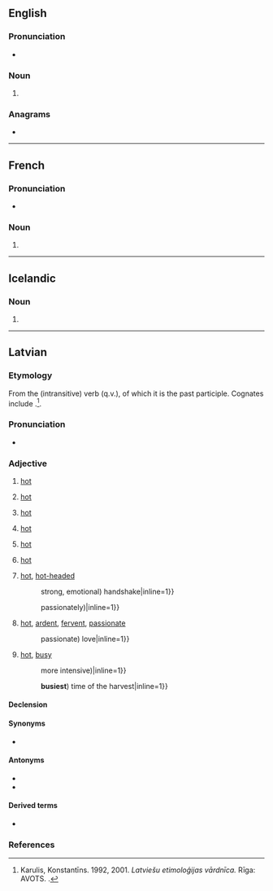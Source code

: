 ==English==

===Pronunciation===
* {{rhymes|en|ɑː(ɹ)sts}}

===Noun===
{{head|en|noun form}}

# {{plural of|en|karst}}

===Anagrams===
* {{anagrams|en|a=akrsst|Starks|Trasks|skarts|starks}}

----

==French==

===Pronunciation===
* {{fr-IPA}}

===Noun===
{{head|fr|noun plural form|g=m}}

# {{plural of|fr|karst}}

----

==Icelandic==

===Noun===
{{is-noun form}}

# {{inflection of|is|karst||indef|gen|s}}

----

==Latvian==

===Etymology===
From the (intransitive) verb {{m|lv|karst||to heat up, to grow hot}} (q.v.), of which it is the past participle. Cognates include {{cog|lt|karštas}}.<ref>Karulis, Konstantīns. 1992, 2001. ''Latviešu etimoloģijas vārdnīca.'' Rīga: AVOTS. {{ISBN|9984700127}}.</ref>.

===Pronunciation===
* {{lv-IPA|kâɾsts|broken}}
{{audio|lv|lv-riga-karsts.ogg}}

===Adjective===
{{lv-adj|karst}}

# [[hot]] {{gloss|having [[relatively]] [[high]] [[temperature]]}}
#: {{ux|lv|'''karsts''' ūdens, ēdiens|'''hot''' water, food|inline=1}}
#: {{ux|lv|'''karsts''' gludeklis|'''hot''' iron (for ironing)|inline=1}}
#: {{ux|lv|'''karsta''' plīts|'''hot''' stove|inline=1}}
#: {{ux|lv|'''karstas''' smiltis|'''hot''' sand|inline=1}}
#: {{ux|lv|'''karsti''' garaiņi|'''hot''' vapors|inline=1}}
#: {{ux|lv|'''karsts''' vējš|'''hot''' wind|inline=1}}
#: {{ux|lv|'''karstie''' avoti|'''hot''' springs|inline=1}}
# [[hot]] {{gloss|which [[irradiate]]s a lot of [[heat]]}}
#: {{ux|lv|'''karsta''' saule, uguns|'''hot''' sun, fire|inline=1}}
# {{lb|lv|[[time]]}} [[hot]] {{gloss|having [[relatively]] [[high]] [[air]] [[temperature]]}}
#: {{ux|lv|'''karsts''' pusdiena laiks|'''hot''' lunch time, noon|inline=1}}
#: {{ux|lv|'''karsts''' jūlijs|'''hot''' July|inline=1}}
#: {{ux|lv|'''karsts''' klimats|'''hot''' climate|inline=1}}
# {{lb|lv|[[place]]}} [[hot]] {{gloss|where the [[temperature]] is ([[typically]]) [[relatively]] [[high]]}}
#: {{ux|lv|'''karsta''' pirts, istaba|'''hot''' bath, room|inline=1}}
#: {{ux|lv|'''karsts''' rūpnīcas cehs|'''hot''' factory (work)shop|inline=1}}
#: {{ux|lv|vilciena vagonā kļūst '''karsts'''|in the train car it gets '''hot'''|inline=1}}
# [[hot]] {{gloss|[[relate|relating]] to [[high]] [[body]] [[temperature]] and the [[feeling]]s it [[cause]]s}}
#: {{ux|lv|man ir '''karsti'''|I am, feel '''hot'''|inline=1}}
#: {{ux|lv|'''karstas''' tirpas|'''hot''' tingling|inline=1}}
#: {{ux|lv|piepeši '''karsts''' vilnis iesitās galvā|suddenly a '''hot''' wave sank into (his) head|inline=1}}
# [[hot]] {{gloss|which is [[done]] [[by]] [[heat]]ing or [[take place|takes place]] at [[high]] [[temperature]]s}}
#: {{ux|lv|'''karstā''' metināšana|'''hot''' welding|inline=1}}
# {{lb|lv|of [[people]], their [[action]]s}} [[hot]], [[hot-headed]] {{gloss|having very [[strong]], [[impatient]] [[character]], [[temperament]]; [[temperamental]], [[passionate]]; [[express]]ing such a [[character]]}}
#: {{ux|lv|viņš ir tik '''karsts''' un nikns|he is so '''hot''' and furious|inline=1}}
#: {{ux|lv|'''karsts''' rokas spiediens|'''hot''' ({{=}} strong, emotional) handshake|inline=1}}
#: {{ux|lv|'''karsts''' skātiens|'''hot''' look|inline=1}}
#: {{ux|lv|'''karsti''' skūpstīt|to kiss '''hotly''' ({{=}} passionately)|inline=1}}
#: {{ux|lv|'''karsts''' gan esi, Vīranauda... bet jauniem ļaudīm tādiem vajag būt|'''hot''', '''passionate''' you are, Vīranauda... but young people should be like that|inline=1}}
# {{lb|lv|of [[feeling]]s, [[action]]s}} [[hot]], [[ardent]], [[fervent]], [[passionate]]
#: {{ux|lv|'''karsta''' mīlestība|'''hot''' ({{=}} passionate) love|inline=1}}
#: {{ux|lv|'''karsta''' vēlēšanās|'''ardent''', '''ardent''' desire|inline=1}}
#: {{ux|lv|'''karstas''' dusmas|'''hot''' anger|inline=1}}
#: {{ux|lv|'''karsti''' strīdi|'''hot''', '''heated''' dispute|inline=1}}
# {{lb|lv|of [[place]]s, [[time]]s}} [[hot]], [[busy]] {{gloss|[[where]] or [[when]] something [[happen]]s [[intensive]]ly, e.g. [[war]]}}
#: {{ux|lv|'''karsta''' vieta|'''hot''' place, '''hot''' spot|inline=1}}
#: {{ux|lv|darbs kļuva aizvien '''karstāks'''|the work became increasingly '''hotter''' ({{=}} more intensive)|inline=1}}
#: {{ux|lv|'''viskarstākais''' ražas novākšanas laiks|the '''hottest''' ({{=}} '''busiest''') time of the harvest|inline=1}}

====Declension====
{{lv-decl-adj|karst|extrawidth=-100}}

====Synonyms====
* {{l|lv|silts}}

====Antonyms====
* {{l|lv|auksts}}
* {{l|lv|vēss}}

====Derived terms====
* {{l|lv|karstums}}

===References===
<references />